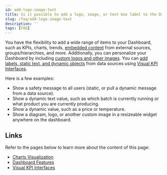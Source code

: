 ```yaml
---
id: add-logo-image-text
title: Is it possible to add a logo, image, or text box label to the Dashboard?
slug: /faq/add-logo-image-text
description: ''
tags: [FAQ]
---
```


You have the flexibility to add a wide range of items to your Dashboard, such as KPIs, charts, trends, [embedded content](/docs/end-user/features/visualizations/charts) from external sources, groups/hierarchies, and more. Additionally, you can personalize your Dashboard by including [custom logos and other images](/docs/end-user/features/dashboards). You can [add labels, static text, and dynamic objects](/docs/end-user/features/dashboards) from data sources using [Visual KPI Interfaces](/docs/setup-and-administration/interfaces).

Here is a few examples:

- Show a safety message to all users (static, or pull a dynamic message from a data source).
- Show a dynamic text value, such as which batch is currently running or what product you are currently producing.
- Show a dynamic value, such as a price or temperature.
- Show a diagram, logo, or another custom image in a resizeable widget anywhere on the dashboard.

## Links

Refer to the pages below to learn more about the content of this page:

- [Charts Visualization](/docs/end-user/features/visualizations/charts)
- [Dashboard Features](/docs/end-user/features/dashboards)
- [Visual KPI Interfaces](/docs/setup-and-administration/interfaces)

